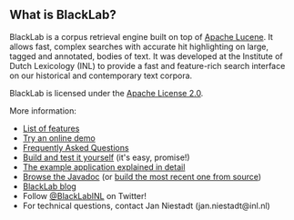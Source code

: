 == What is BlackLab? ==

BlackLab is a corpus retrieval engine built on top of [http://lucene.apache.org/ Apache Lucene]. It allows fast, complex searches with accurate hit highlighting on large, tagged and annotated, bodies of text. It was developed at the Institute of Dutch Lexicology (INL) to provide a fast and feature-rich search
interface on our historical and contemporary text corpora.

BlackLab is licensed under the [http://www.apache.org/licenses/LICENSE-2.0 Apache License 2.0].

More information:

* [https://github.com/INL/BlackLab/wiki/Features List of features]
* [https://github.com/INL/BlackLab/wiki/Try-BlackLab-online Try an online demo]
* [https://github.com/INL/BlackLab/wiki/Frequently-Asked-Questions Frequently Asked Questions]
* [https://github.com/INL/BlackLab/wiki/Building-and-testing-BlackLab Build and test it yourself] (it's easy, promise!)
* [https://github.com/INL/BlackLab/wiki/Example-application The example application explained in detail]
* [http://inl.github.io/BlackLab/javadoc/index.html Browse the Javadoc] (or [https://github.com/INL/BlackLab/wiki/Building-and-testing-BlackLab build the most recent one from source])
* [https://github.com/INL/BlackLab/wiki/BlackLab-blog BlackLab blog]
* Follow [https://twitter.com/BlackLabINL @BlackLabINL] on Twitter!
* For technical questions, contact Jan Niestadt (jan.niestadt@inl.nl)
